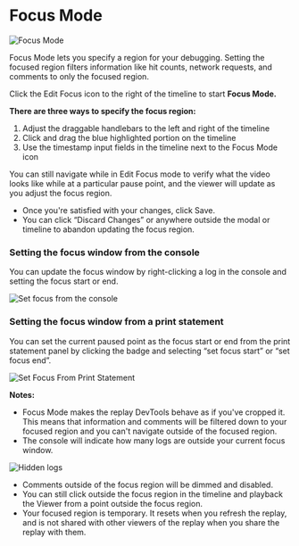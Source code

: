 
# Focus Mode

![Focus Mode](/media/referrence-guide/debugging/focus-mode/focus-mode.png)

Focus Mode lets you specify a region for your debugging. Setting the focused region filters information like hit counts, network requests, and comments to only the focused region.

Click the Edit Focus icon to the right of the timeline to start **Focus Mode.**

**There are three ways to specify the focus region:**

1. Adjust the draggable handlebars to the left and right of the timeline
2. Click and drag the blue highlighted portion on the timeline
3. Use the timestamp input fields in the timeline next to the Focus Mode icon

<Callout type="info" emoji="💡">
You can still navigate while in Edit Focus mode to verify what the video looks like while at a particular pause point, and the viewer will update as you adjust the focus region.
</Callout>

<LoomVideo src="https://www.loom.com/embed/c9784dfddc6f460db6b8748e54d8c6dd" />

- Once you're satisfied with your changes, click Save.
- You can click “Discard Changes” or anywhere outside the modal or timeline to abandon updating the focus region.

### Setting the focus window from the console

You can update the focus window by right-clicking a log in the console and setting the focus start or end.

![Set focus from the console](/media/referrence-guide/debugging/focus-mode/set-focus-from-console.png)

### Setting the focus window from a print statement

You can set the current paused point as the focus start or end from the print statement panel by clicking the badge and selecting  “set focus start” or “set focus end”.

![Set Focus From Print Statement](/media/referrence-guide/debugging/focus-mode/set-focus-from-print-statement.png)

**Notes:**

- Focus Mode makes the replay DevTools behave as if you've cropped it. This means that information and comments will be filtered down to your focused region and you can't navigate outside of the focused region.
- The console will indicate how many logs are outside your current focus window.

![Hidden logs](/media/referrence-guide/debugging/focus-mode/hidden-logs.png)

- Comments outside of the focus region will be dimmed and disabled.
- You can still click outside the focus region in the timeline and playback the Viewer from a point outside the focus region.
- Your focused region is temporary. It resets when you refresh the replay, and is not shared with other viewers of the replay when you share the replay with them.